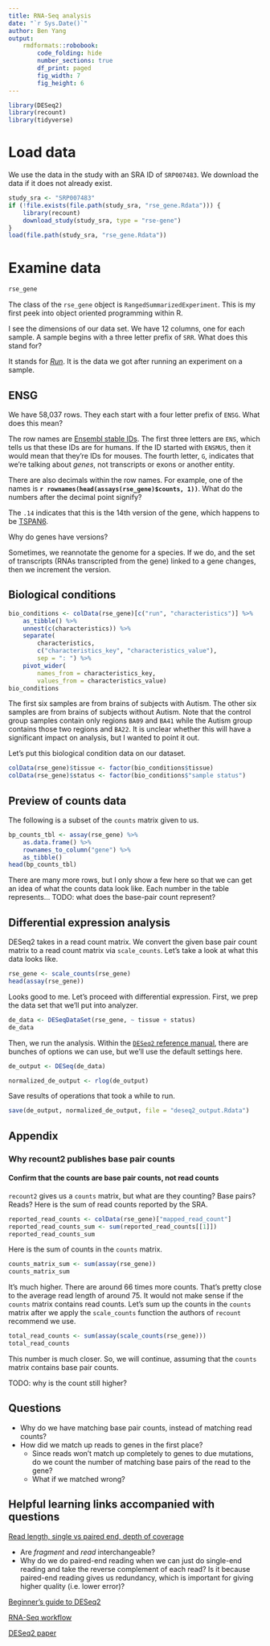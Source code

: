 ```yaml
---
title: RNA-Seq analysis
date: "`r Sys.Date()`"
author: Ben Yang
output:
    rmdformats::robobook:
        code_folding: hide
        number_sections: true
        df_print: paged
        fig_width: 7
        fig_height: 6
---
```


```r
library(DESeq2)
library(recount)
library(tidyverse)
```

# Load data

We use the data in the study with an SRA ID of `SRP007483`. We download the data
if it does not already exist.

```r
study_sra <- "SRP007483"
if (!file.exists(file.path(study_sra, "rse_gene.Rdata"))) {
    library(recount)
    download_study(study_sra, type = "rse-gene")
}
load(file.path(study_sra, "rse_gene.Rdata"))
```

# Examine data

```r
rse_gene
```

The class of the `rse_gene` object is `RangedSummarizedExperiment`. This is my
first peek into object oriented programming within R.

I see the dimensions of our data set. We have 12 columns, one for each sample. A
sample begins with a three letter prefix of `SRR`. What does this stand for?

It stands for [_Run_][1]. It is the data we got after running an experiment on a
sample.

## ENSG

We have 58,037 rows. They each start with a four letter prefix of `ENSG`. What
does this mean?

The row names are [Ensembl stable IDs][2]. The first three letters are `ENS`,
which tells us that these IDs are for humans. If the ID started with `ENSMUS`,
then it would mean that they're IDs for mouses. The fourth letter, `G`,
indicates that we're talking about _genes_, not transcripts or exons or another
entity.

There are also decimals within the row names. For example, one of the names is
__`r rownames(head(assays(rse_gene)$counts, 1))`__. What do the numbers after
the decimal point signify?

The `.14` indicates that this is the 14th version of the gene, which happens to
be [TSPAN6][3].

Why do genes have versions?

Sometimes, we reannotate the genome for a species. If we do, and the set of
transcripts (RNAs transcripted from the gene) linked to a gene changes, then we
increment the version.

## Biological conditions

```r
bio_conditions <- colData(rse_gene)[c("run", "characteristics")] %>%
    as_tibble() %>%
    unnest(c(characteristics)) %>%
    separate(
        characteristics,
        c("characteristics_key", "characteristics_value"),
        sep = ": ") %>%
    pivot_wider(
        names_from = characteristics_key,
        values_from = characteristics_value)
bio_conditions
```

The first six samples are from brains of subjects with Autism. The other six
samples are from brains of subjects without Autism. Note that the control group
samples contain only regions `BA09` and `BA41` while the Autism group contains
those two regions and `BA22`. It is unclear whether this will have a significant
impact on analysis, but I wanted to point it out.

Let's put this biological condition data on our dataset.

```r
colData(rse_gene)$tissue <- factor(bio_conditions$tissue)
colData(rse_gene)$status <- factor(bio_conditions$"sample status")
```

## Preview of counts data

The following is a subset of the `counts` matrix given to us.

```r
bp_counts_tbl <- assay(rse_gene) %>%
    as.data.frame() %>%
    rownames_to_column("gene") %>%
    as_tibble()
head(bp_counts_tbl)
```

There are many more rows, but I only show a few here so that we can get an idea
of what the counts data look like. Each number in the table represents... TODO:
what does the base-pair count represent?

## Differential expression analysis

DESeq2 takes in a read count matrix. We convert the given base pair count matrix
to a read count matrix via `scale_counts`. Let's take a look at what this data
looks like.

```r
rse_gene <- scale_counts(rse_gene)
head(assay(rse_gene))
```

Looks good to me. Let's proceed with differential expression. First, we prep the
data set that we'll put into analyzer.

```r
de_data <- DESeqDataSet(rse_gene, ~ tissue + status)
de_data
```

Then, we run the analysis. Within the [`DESeq2` reference manual][4], there are
bunches of options we can use, but we'll use the default settings here.

```r
de_output <- DESeq(de_data)
```


```r
normalized_de_output <- rlog(de_output)
```


Save results of operations that took a while to run.
```r
save(de_output, normalized_de_output, file = "deseq2_output.Rdata")
```

## Appendix

### Why recount2 publishes base pair counts

#### Confirm that the counts are base pair counts, not read counts

`recount2` gives us a `counts` matrix, but what are they counting? Base pairs?
Reads? Here is the sum of read counts reported by the SRA.
```r
reported_read_counts <- colData(rse_gene)["mapped_read_count"]
reported_read_counts_sum <- sum(reported_read_counts[[1]])
reported_read_counts_sum
```

Here is the sum of counts in the `counts` matrix.
```r
counts_matrix_sum <- sum(assay(rse_gene))
counts_matrix_sum
```

It's much higher. There are around 66 times more counts. That's pretty close to
the average read length of around 75. It would not make sense if the `counts`
matrix contains read counts. Let's sum up the counts in the `counts` matrix
after we apply the `scale_counts` function the authors of `recount` recommend we
use.

```r
total_read_counts <- sum(assay(scale_counts(rse_gene)))
total_read_counts
```

This number is much closer. So, we will continue, assuming that the `counts`
matrix contains base pair counts.

TODO: why is the count still higher?

## Questions

- Why do we have matching base pair counts, instead of matching read counts?
- How did we match up reads to genes in the first place?
    - Since reads won't match up completely to genes to due mutations, do we count
      the number of matching base pairs of the read to the gene?
    - What if we matched wrong?

[1]: https://linsalrob.github.io/ComputationalGenomicsManual/Databases/SRA.html
[2]: http://useast.ensembl.org/info/genome/stable_ids/index.html
[3]: http://useast.ensembl.org/Homo_sapiens/Gene/Summary?db=core;g=ENSG00000000003;r=X:100627108-100639991
[4]: https://bioconductor.org/packages/release/bioc/manuals/DESeq2/man/DESeq2.pdf

## Helpful learning links accompanied with questions

[Read length, single vs paired end, depth of coverage](https://systemsbiology.columbia.edu/genome-sequencing-defining-your-experiment)
 
- Are _fragment_ and _read_ interchangeable?
- Why do we do paired-end reading when we can just do single-end reading and
  take the reverse complement of each read? Is it because paired-end reading
  gives us redundancy, which is important for giving higher quality (i.e. lower
  error)?

[Beginner's guide to DESeq2](https://bioc.ism.ac.jp/packages/2.14/bioc/vignettes/DESeq2/inst/doc/beginner.pdf)

[RNA-Seq workflow](https://bioconductor.org/packages/release/workflows/vignettes/rnaseqGene/inst/doc/rnaseqGene.html#introduction)

[DESeq2 paper](https://genomebiology.biomedcentral.com/articles/10.1186/s13059-014-0550-8)
